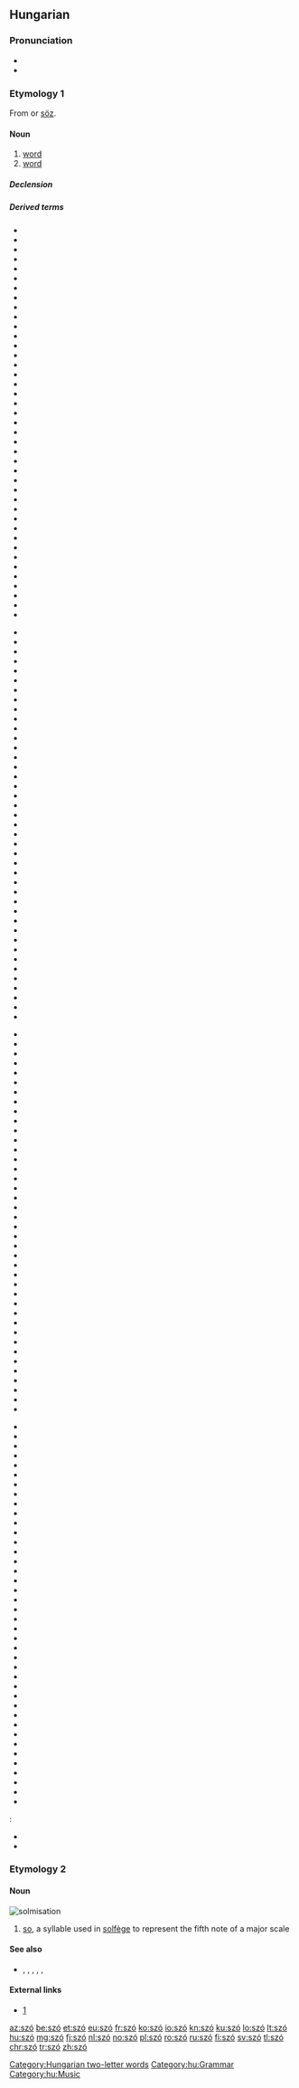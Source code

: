 {{also|sző}}
==Hungarian==

===Pronunciation===
* {{hu-IPA}}
* {{audio|Hu-szó.ogg|Audio|lang=hu}}

===Etymology 1===
From {{etyl|fiu-ugr-pro|hu}} {{m|fiu-ugr-pro|*sawɜ}} or {{etyl|otk|hu}} [[söz]].

====Noun====
{{hu-noun|pl=szavak}}

# [[word]] {{gloss|smallest unit of language which has a particular meaning}}
# [[word]] {{gloss|promise; oath or guarantee}}
#: {{ux|hu|Soha nem szegi meg a '''szavát'''.|He/she never breaks his/her word.|inline=1}}

=====Declension=====
{{hu-infl-nom|szava|o|-|stem2=szó}}{{hu-pos-atok|szav||ai}}

=====Derived terms=====
{{der-top4}}
* {{l|hu|becsületszó}}
* {{l|hu|betűszó}}
* {{l|hu|címszó}}
* {{l|hu|divatszó}}
* {{l|hu|elöljárószó}}
* {{l|hu|előszó}}
* {{l|hu|harangszó}}
* {{l|hu|határozószó}}
* {{l|hu|hegedűszó}}
* {{l|hu|ikerszó}}
* {{l|hu|indulatszó}}
* {{l|hu|jelszó}}
* {{l|hu|jövevényszó}}
* {{l|hu|kölcsönszó}}
* {{l|hu|kötőszó}}
* {{l|hu|kulcsszó}}
* {{l|hu|módosítószó}}
* {{l|hu|mondatszó}}
* {{l|hu|mozaikszó}}
* {{l|hu|muzsikaszó}}
* {{l|hu|orgonaszó}}
* {{l|hu|segédszó}}
* {{l|hu|simulószó}}
* {{l|hu|szóaktiválás}}
* {{l|hu|szóalak}}
* {{l|hu|szóalakzat}}
* {{l|hu|szóalkotás}}
* {{l|hu|szóállomány}}
* {{l|hu|szóanyag}}
* {{l|hu|szóáradat}}
* {{l|hu|szóasszociáció}}
* {{l|hu|szóbeli}}
* {{l|hu|szóbeszéd}}
* {{l|hu|szóbokor}}
* {{l|hu|szóbőség}}
* {{l|hu|szócikk}}
* {{l|hu|szócsalád}}
* {{l|hu|szócsata}}
* {{l|hu|szócsavarás}}
* {{l|hu|szócséplés}}
* {{l|hu|szócsoport}}
{{der-mid4}}
* {{l|hu|szócső}}
* {{l|hu|szódíj}}
* {{l|hu|szóegyenlet}}
* {{l|hu|szóegység}}
* {{l|hu|szóelem}}
* {{l|hu|szóelemzés}}
* {{l|hu|szóelemző}}
* {{l|hu|szóellenőrzés}}
* {{l|hu|szóellenőrző}}
* {{l|hu|szóelőfordulás}}
* {{l|hu|szóelvonás}}
* {{l|hu|szófaj}}
* {{l|hu|szófecsérlés}}
* {{l|hu|szófejtés}}
* {{l|hu|szófejtő}}
* {{l|hu|szófelismerés}}
* {{l|hu|szóficam}}
* {{l|hu|szófogadás}}
* {{l|hu|szófogadatlan}}
* {{l|hu|szófogadó}}
* {{l|hu|szófordulat}}
* {{l|hu|szófosás}}
* {{l|hu|szófoszlány}}
* {{l|hu|szóföldrajz}}
* {{l|hu|szófukar}}
* {{l|hu|szófűzés}}
* {{l|hu|szógyök}}
* {{l|hu|szógyökér}}
* {{l|hu|szógyűjtemény}}
* {{l|hu|szóhagyomány}}
* {{l|hu|szóhalmaz}}
* {{l|hu|szóhalmozás}}
* {{l|hu|szóhangsúly}}
* {{l|hu|szóhangulat}}
* {{l|hu|szóhangzás}}
* {{l|hu|szóharc}}
* {{l|hu|szóhasadás}}
* {{l|hu|szóhasználat}}
* {{l|hu|szóhatár}}
* {{l|hu|szóírás}}
* {{l|hu|szóismétlés}}
{{der-mid4}}
* {{l|hu|szójárás}}
* {{l|hu|szójáték}}
* {{l|hu|szójegyzék}}
* {{l|hu|szójelentés}}
* {{l|hu|szókapcsolat}}
* {{l|hu|szókép}}
* {{l|hu|szóképzés}}
* {{l|hu|szóképző}}
* {{l|hu|szókeresés}}
* {{l|hu|szókészlet}}
* {{l|hu|szókezdő}}
* {{l|hu|szókimondás}}
* {{l|hu|szókimondó}}
* {{l|hu|szókincs}}
* {{l|hu|szókölcsönzés}}
* {{l|hu|szóköz}}
* {{l|hu|szól}}
* {{l|hu|szómágia}}
* {{l|hu|szómagyarázat}}
* {{l|hu|szómegvonás}}
* {{l|hu|szómondat}}
* {{l|hu|szómutató}}
* {{l|hu|szónok}}
* {{l|hu|szóosztály}}
* {{l|hu|szóösszerántás}}
* {{l|hu|szóösszetétel}}
* {{l|hu|szóösszevonás}}
* {{l|hu|szóözön}}
* {{l|hu|szópár}}
* {{l|hu|szópárbaj}}
* {{l|hu|szóragozás}}
* {{l|hu|szórejtvény}}
* {{l|hu|szórekord}}
* {{l|hu|szórend}}
* {{l|hu|szórész}}
* {{l|hu|szórövidítés}}
* {{l|hu|szórövidülés}}
* {{l|hu|szósor}}
* {{l|hu|szószaporítás}}
* {{l|hu|szószátyár}}
{{der-mid4}}
* {{l|hu|szószedet}}
* {{l|hu|szószegés}}
* {{l|hu|szószegő}}
* {{l|hu|szószék}}
* {{l|hu|szószemantika}}
* {{l|hu|szószerkezet}}
* {{l|hu|szószóló}}
* {{l|hu|szótag}}
* {{l|hu|szótan}}
* {{l|hu|szótanítás}}
* {{l|hu|szótanulás}}
* {{l|hu|szótár}}
* {{l|hu|szóteremtés}}
* {{l|hu|szótévesztés}}
* {{l|hu|szótlan}}
* {{l|hu|szótő}}
* {{l|hu|szótöbbség}}
* {{l|hu|szótöredék}}
* {{l|hu|szótörténet}}
* {{l|hu|szóválasztás}}
* {{l|hu|szóváltás}}
* {{l|hu|szóváltozat}}
* {{l|hu|szóvédjegy}}
* {{l|hu|szóvég}}
* {{l|hu|szóvegyülés}}
* {{l|hu|szóvicc}}
* {{l|hu|szóvirág}}
* {{l|hu|szóvivő}}
* {{l|hu|tagadószó}}
* {{l|hu|tájszó}}
* {{l|hu|tiltószó}}
* {{l|hu|utószó}}
* {{l|hu|varázsszó}}
* {{l|hu|végszó}}
* {{l|hu|vezényszó}}
* {{l|hu|vezérszó}}
* {{l|hu|viszonyszó}}
* {{l|hu|zárszó}}
* {{l|hu|zeneszó}}
* {{l|hu|zongoraszó}}
{{der-bottom}}
{{qualifier|Expressions}}:
* {{l|hu|száz szónak is egy a vége}}
* {{l|hu|szóra sem érdemes}}

===Etymology 2===
{{rfe|lang=hu}}

====Noun====
[[Image:Szolmizáció.JPG|thumb|solmisation]]
{{hu-noun|k}}

# [[so]], a syllable used in [[solfège]] to represent the fifth note of a major scale

====See also====
* {{l|hu|dó}}, {{l|hu|ré}}, {{l|hu|mi}}, {{l|hu|fá}}, {{l|hu|lá}}, {{l|hu|ti}}

====External links====
* [http://cotcot.hu/miez/cikk/1579]

[[Category:Hungarian two-letter words]]
[[Category:hu:Grammar]]
[[Category:hu:Music]]

[[az:szó]]
[[be:szó]]
[[et:szó]]
[[eu:szó]]
[[fr:szó]]
[[ko:szó]]
[[io:szó]]
[[kn:szó]]
[[ku:szó]]
[[lo:szó]]
[[lt:szó]]
[[hu:szó]]
[[mg:szó]]
[[fj:szó]]
[[nl:szó]]
[[no:szó]]
[[pl:szó]]
[[ro:szó]]
[[ru:szó]]
[[fi:szó]]
[[sv:szó]]
[[tl:szó]]
[[chr:szó]]
[[tr:szó]]
[[zh:szó]]